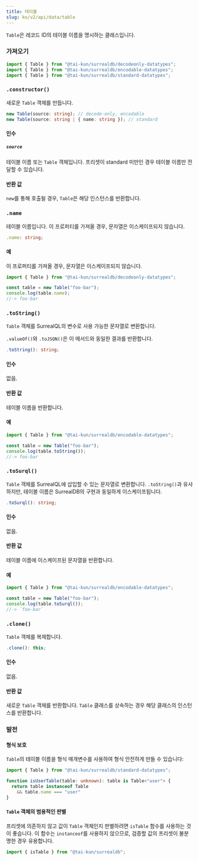 ```yaml
---
title: 테이블
slug: ko/v2/api/data/table
---
```



`Table`은 레코드 ID의 테이블 이름을 명시하는 클래스입니다.

### 가져오기

```ts
import { Table } from "@tai-kun/surrealdb/decodeonly-datatypes";
import { Table } from "@tai-kun/surrealdb/encodable-datatypes";
import { Table } from "@tai-kun/surrealdb/standard-datatypes";
```

### `.constructor()`

새로운 `Table` 객체를 만듭니다.

```ts
new Table(source: string); // decode-only, encodable
new Table(source: string | { name: string }); // standard
```

#### 인수

##### `source`

테이블 이름 또는 `Table` 객체입니다. 프리셋이 standard 미만인 경우 테이블 이름만 전달할 수 있습니다.

#### 반환 값

`new`를 통해 호출될 경우, `Table`은 해당 인스턴스를 반환합니다.

### `.name` <Badge variant="instance" /><Badge variant="property" /><Badge variant="decodeonly" />

테이블 이름입니다. 이 프로퍼티를 가져올 경우, 문자열은 이스케이프되지 않습니다.

```ts
.name: string;
```

#### 예

이 프로퍼티를 가져올 경우, 문자열은 이스케이프되지 않습니다.

```ts
import { Table } from "@tai-kun/surrealdb/decodeonly-datatypes";

const table = new Table("foo-bar");
console.log(table.name);
//-> foo-bar
```

### `.toString()` <Badge variant="instance" /><Badge variant="method" /><Badge variant="encodable" />

`Table` 객체를 SurrealQL의 변수로 사용 가능한 문자열로 변환합니다.

`.valueOf()`와 `.toJSON()`은 이 메서드와 동일한 결과를 반환합니다.

```ts
.toString(): string;
```

#### 인수

없음.

#### 반환 값

테이블 이름을 반환합니다.

#### 예

```ts
import { Table } from "@tai-kun/surrealdb/encodable-datatypes";

const table = new Table("foo-bar");
console.log(table.toString());
//-> foo-bar
```

### `.toSurql()` <Badge variant="instance" /><Badge variant="method" /><Badge variant="encodable" />

`Table` 객체를 SurrealQL에 삽입할 수 있는 문자열로 변환합니다. `.toString()`과 유사하지만, 테이블 이름은 SurrealDB의 구현과 동일하게 이스케이프됩니다.

```ts
.toSurql(): string;
```

#### 인수

없음.

#### 반환 값

테이블 이름에 이스케이프된 문자열을 반환합니다.

#### 예

```ts
import { Table } from "@tai-kun/surrealdb/encodable-datatypes";

const table = new Table("foo-bar");
console.log(table.toSurql());
//-> `foo-bar`
```

### `.clone()` <Badge variant="instance" /><Badge variant="method" /><Badge variant="standard" />

`Table` 객체를 복제합니다.

```ts
.clone(): this;
```

#### 인수

없음.

#### 반환 값

새로운 `Table` 객체를 반환합니다. `Table` 클래스를 상속하는 경우 해당 클래스의 인스턴스를 반환합니다.

### 발전

#### 형식 보호

`Table`의 테이블 이름을 형식 매개변수를 사용하여 형식 안전하게 만들 수 있습니다:

```ts
import { Table } from "@tai-kun/surrealdb/standard-datatypes";

function isUserTable(table: unknown): table is Table<"user"> {
  return table instanceof Table
    && table.name === "user"
}
```

#### `Table` 객체의 범용적인 판별

프리셋에 의존하지 않고 값이 `Table` 객체인지 판별하려면 `isTable` 함수를 사용하는 것이 좋습니다. 이 함수는 `instanceof`를 사용하지 않으므로, 검증할 값의 프리셋이 불분명한 경우 유용합니다.

```ts
import { isTable } from "@tai-kun/surrealdb";
```
